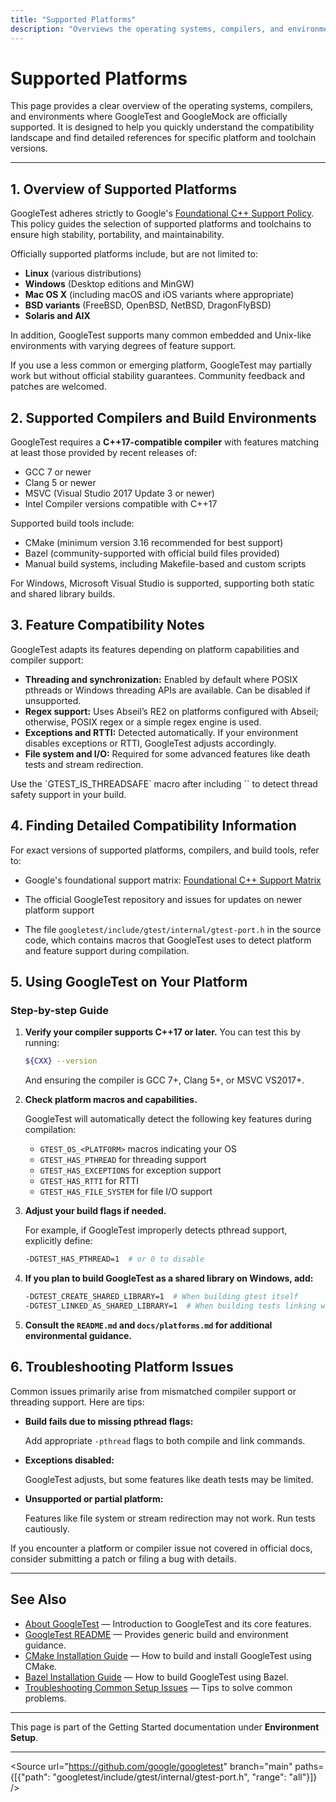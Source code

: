 ```yaml
---
title: "Supported Platforms"
description: "Overviews the operating systems, compilers, and environments where GoogleTest/GoogleMock is officially supported, and provides pointers for reference to detailed compatibility tables."
---
```


# Supported Platforms

This page provides a clear overview of the operating systems, compilers, and environments where GoogleTest and GoogleMock are officially supported. It is designed to help you quickly understand the compatibility landscape and find detailed references for specific platform and toolchain versions.

---

## 1. Overview of Supported Platforms

GoogleTest adheres strictly to Google's [Foundational C++ Support Policy](https://opensource.google/documentation/policies/cplusplus-support). This policy guides the selection of supported platforms and toolchains to ensure high stability, portability, and maintainability.

Officially supported platforms include, but are not limited to:

- **Linux** (various distributions)
- **Windows** (Desktop editions and MinGW)
- **Mac OS X** (including macOS and iOS variants where appropriate)
- **BSD variants** (FreeBSD, OpenBSD, NetBSD, DragonFlyBSD)
- **Solaris and AIX**

In addition, GoogleTest supports many common embedded and Unix-like environments with varying degrees of feature support.

<Note>
If you use a less common or emerging platform, GoogleTest may partially work but without official stability guarantees. Community feedback and patches are welcomed.
</Note>

## 2. Supported Compilers and Build Environments

GoogleTest requires a **C++17-compatible compiler** with features matching at least those provided by recent releases of:

- GCC 7 or newer
- Clang 5 or newer
- MSVC (Visual Studio 2017 Update 3 or newer)
- Intel Compiler versions compatible with C++17

Supported build tools include:

- CMake (minimum version 3.16 recommended for best support)
- Bazel (community-supported with official build files provided)
- Manual build systems, including Makefile-based and custom scripts

For Windows, Microsoft Visual Studio is supported, supporting both static and shared library builds.

## 3. Feature Compatibility Notes

GoogleTest adapts its features depending on platform capabilities and compiler support:

- **Threading and synchronization:** Enabled by default where POSIX pthreads or Windows threading APIs are available. Can be disabled if unsupported.
- **Regex support:** Uses Abseil’s RE2 on platforms configured with Abseil; otherwise, POSIX regex or a simple regex engine is used.
- **Exceptions and RTTI:** Detected automatically. If your environment disables exceptions or RTTI, GoogleTest adjusts accordingly.
- **File system and I/O:** Required for some advanced features like death tests and stream redirection.

<Tip>
Use the `GTEST_IS_THREADSAFE` macro after including `<gtest/gtest.h>` to detect thread safety support in your build.
</Tip>

## 4. Finding Detailed Compatibility Information

For exact versions of supported platforms, compilers, and build tools, refer to:

- Google's foundational support matrix:
  [Foundational C++ Support Matrix](https://github.com/google/oss-policies-info/blob/main/foundational-cxx-support-matrix.md)

- The official GoogleTest repository and issues for updates on newer platform support

- The file `googletest/include/gtest/internal/gtest-port.h` in the source code, which contains macros that GoogleTest uses to detect platform and feature support during compilation.

## 5. Using GoogleTest on Your Platform

### Step-by-step Guide

1. **Verify your compiler supports C++17 or later.**
   You can test this by running:

   ```bash
   ${CXX} --version
   ```

   And ensuring the compiler is GCC 7+, Clang 5+, or MSVC VS2017+.

2. **Check platform macros and capabilities.**

   GoogleTest will automatically detect the following key features during compilation:

   - `GTEST_OS_<PLATFORM>` macros indicating your OS
   - `GTEST_HAS_PTHREAD` for threading support
   - `GTEST_HAS_EXCEPTIONS` for exception support
   - `GTEST_HAS_RTTI` for RTTI
   - `GTEST_HAS_FILE_SYSTEM` for file I/O support

3. **Adjust your build flags if needed.**

   For example, if GoogleTest improperly detects pthread support, explicitly define:

   ```bash
   -DGTEST_HAS_PTHREAD=1  # or 0 to disable
   ```

4. **If you plan to build GoogleTest as a shared library on Windows, add:**

   ```bash
   -DGTEST_CREATE_SHARED_LIBRARY=1  # When building gtest itself
   -DGTEST_LINKED_AS_SHARED_LIBRARY=1  # When building tests linking with shared gtest
   ```

5. **Consult the `README.md` and `docs/platforms.md` for additional environmental guidance.**

## 6. Troubleshooting Platform Issues

Common issues primarily arise from mismatched compiler support or threading support. Here are tips:

- **Build fails due to missing pthread flags:**

  Add appropriate `-pthread` flags to both compile and link commands.

- **Exceptions disabled:**

  GoogleTest adjusts, but some features like death tests may be limited.

- **Unsupported or partial platform:**

  Features like file system or stream redirection may not work. Run tests cautiously.

<Warning>
If you encounter a platform or compiler issue not covered in official docs, consider submitting a patch or filing a bug with details.
</Warning>

---

## See Also

- [About GoogleTest](https://example.com/overview/product-intro/about-googletest) — Introduction to GoogleTest and its core features.
- [GoogleTest README](https://github.com/google/googletest/blob/main/README.md) — Provides generic build and environment guidance.
- [CMake Installation Guide](https://example.com/getting-started/installation-integration/installing-via-cmake) — How to build and install GoogleTest using CMake.
- [Bazel Installation Guide](https://example.com/getting-started/installation-integration/installing-via-bazel) — How to build GoogleTest using Bazel.
- [Troubleshooting Common Setup Issues](https://example.com/getting-started/troubleshooting-resources/troubleshooting-common-issues) — Tips to solve common problems.

---

This page is part of the Getting Started documentation under **Environment Setup**.


---

<Source url="https://github.com/google/googletest" branch="main" paths={[{"path": "googletest/include/gtest/internal/gtest-port.h", "range": "all"}]} />
